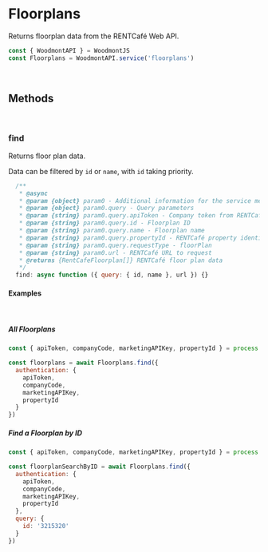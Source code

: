 <!-- Packages -->

<!-- Initialize -->
<Meta title='Services/Floorplans' />

# Floorplans

Returns floorplan data from the RENTCafé Web API.

```javascript
const { WoodmontAPI } = WoodmontJS
const Floorplans = WoodmontAPI.service('floorplans')
```

<br/>

## Methods

<br/>

### find

Returns floor plan data.

Data can be filtered by `id` or `name`, with `id` taking priority.

```javascript
  /**
   * @async
   * @param {object} param0 - Additional information for the service method
   * @param {object} param0.query - Query parameters
   * @param {string} param0.query.apiToken - Company token from RENTCafé
   * @param {string} param0.query.id - Floorplan ID
   * @param {string} param0.query.name - Floorplan name
   * @param {string} param0.query.propertyId - RENTCafé property identifier
   * @param {string} param0.query.requestType - floorPlan
   * @param {string} param0.url - RENTCafé URL to request
   * @returns {RentCafeFloorplan[]} RENTCafé floor plan data
   */
  find: async function ({ query: { id, name }, url }) {}
```

#### Examples

<br/>

##### All Floorplans

```javascript
const { apiToken, companyCode, marketingAPIKey, propertyId } = process.env

const floorplans = await Floorplans.find({
  authentication: { 
    apiToken, 
    companyCode, 
    marketingAPIKey, 
    propertyId 
  }
})
```

##### Find a Floorplan by ID

```javascript
const { apiToken, companyCode, marketingAPIKey, propertyId } = process.env

const floorplanSearchByID = await Floorplans.find({
  authentication: { 
    apiToken, 
    companyCode, 
    marketingAPIKey, 
    propertyId 
  },
  query: {
    id: '3215320'
  }
})
```